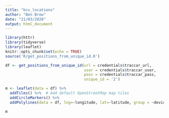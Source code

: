 ```yaml
---
title: "bcv_locations"
author: "Ben Brew"
date: "21/03/2020"
output: html_document
---
```


```r
library(httr)
library(tidyverse)
library(leaflet)
knitr::opts_chunk$set(echo = TRUE)
source('R/get_positions_from_unique_id.R')

df <- get_positions_from_unique_id(url = credentials$traccar_url, 
                                   user = credentials$traccar_user,
                                   pass = credentials$traccar_pass,
                                   unique_id = '2')

```

```r
m <- leaflet(data = df) %>%
  addTiles() %>%  # Add default OpenStreetMap map tiles
  addCircleMarkers() %>%
  addPolylines(data = df, lng=~longitude, lat=~latitude, group = ~deviceTime, popup = ~deviceTime, color = 'black')

m

```
